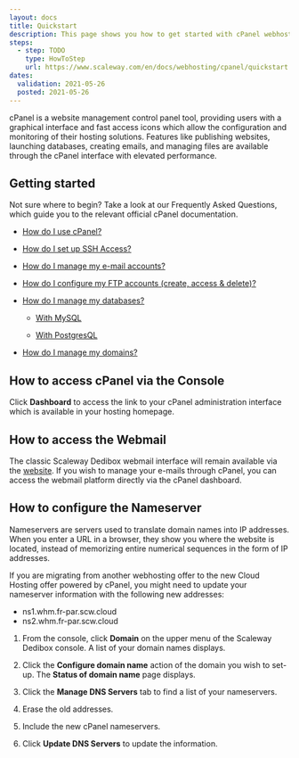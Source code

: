 ```yaml
---
layout: docs
title: Quickstart
description: This page shows you how to get started with cPanel webhosting.
steps:
  - step: TODO
    type: HowToStep
    url: https://www.scaleway.com/en/docs/webhosting/cpanel/quickstart
dates:
  validation: 2021-05-26
  posted: 2021-05-26
---
```

cPanel is a website management control panel tool, providing users with a graphical interface and fast access icons which allow the configuration and monitoring of their hosting solutions. Features like publishing websites, launching databases, creating emails, and managing files are available through the cPanel interface with elevated performance.

## Getting started

Not sure where to begin? Take a look at our Frequently Asked Questions, which guide you to the relevant official cPanel documentation.

* [How do I use cPanel?](https://docs.cpanel.net/cpanel/the-cpanel-interface/the-cpanel-interface/)

* [How do I set up SSH Access?](https://docs.cpanel.net/cpanel/security/ssh-access/)

* [How do I manage my e-mail accounts?](https://docs.cpanel.net/cpanel/email/email-accounts/#overview)

* [How do I configure my FTP accounts (create, access & delete)?](https://docs.cpanel.net/cpanel/files/ftp-accounts/)

* [How do I manage my databases?](https://docs.cpanel.net/cpanel/databases/)

    *  [With MySQL](https://docs.cpanel.net/cpanel/databases/mysql-databases/)

    *  [With PostgresQL](https://docs.cpanel.net/cpanel/databases/postgresql-databases/)

* [How do I manage my domains?](https://docs.cpanel.net/cpanel/domains/domains/)

## How to access cPanel via the Console 

Click **Dashboard** to access the link to your cPanel administration interface which is available in your hosting homepage.

<Lightbox src="scaleway_hosting1.png" alt="" />
<Lightbox src="scaleway_hosting2.png" alt="" />
<Lightbox src="scaleway_dashboard_cpanel.png" alt="" />

## How to access the Webmail 

The classic Scaleway Dedibox webmail interface will remain available via the [website](https://webmail.online.net). If you wish to manage your e-mails through cPanel, you can access the webmail platform directly via the cPanel dashboard.

## How to configure the Nameserver

Nameservers are servers used to translate domain names into IP addresses. When you enter a URL in a browser, they show you where the website is located, instead of memorizing entire numerical sequences in the form of IP addresses.

<Message type="important">

If you are migrating from another webhosting offer to the new Cloud Hosting offer powered by cPanel, you might need to update your nameserver information with the following new addresses:

* ns1.whm.fr-par.scw.cloud
* ns2.whm.fr-par.scw.cloud

</Message>

1. From the console, click **Domain** on the upper menu of the Scaleway Dedibox console. A list of your domain names displays. 

    <Lightbox src="scaleway_domain_cpanel1.png" alt="" />

2. Click the **Configure domain name** action of the domain you wish to set-up. The **Status of domain name** page displays. 

    <Lightbox src="scaleway_list_of_domains.png" alt="" />
    <Lightbox src="scaleway_status_of_domain_names.png" alt="" />

3. Click the **Manage DNS Servers** tab to find a list of your nameservers. 
4. Erase the old addresses. 
5. Include the new cPanel nameservers.
6. Click **Update DNS Servers** to update the information.


